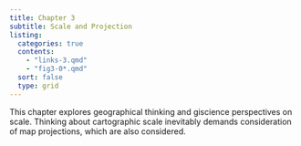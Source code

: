 ```yaml
---
title: Chapter 3
subtitle: Scale and Projection
listing:
  categories: true
  contents:
    - "links-3.qmd"
    - "fig3-0*.qmd"
  sort: false
  type: grid 
---
```


This chapter explores geographical thinking and giscience perspectives on scale. Thinking about cartographic scale inevitably demands consideration of map projections, which are also considered.